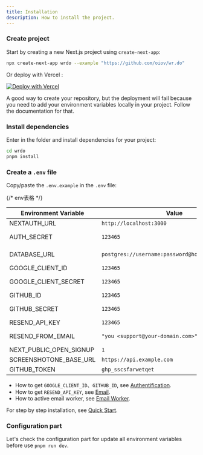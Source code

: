 ```yaml
---
title: Installation
description: How to install the project.
---
```


<Steps>

### Create project

Start by creating a new Next.js project using `create-next-app`:

```bash
npx create-next-app wrdo --example "https://github.com/oiov/wr.do"
```

Or deploy with Vercel :

[![Deploy with Vercel](https://vercel.com/button)](https://vercel.com/new/clone?repository-url=https%3A%2F%2Fgithub.com%2Foiov%2Fwr.do)

<Callout type="warning" twClass="mt-4">
  A good way to create your repository, but the deployment will fail because you
  need to add your environment variables locally in your project. Follow the
  documentation for that.
</Callout>

### Install dependencies

Enter in the folder and install dependencies for your project:

```bash
cd wrdo
pnpm install
```

### Create a `.env` file

Copy/paste the `.env.example` in the `.env` file:

{/* env表格 */}

| Environment Variable | Value | Description |
|----------------------|-------|-------------|
| NEXTAUTH_URL | `http://localhost:3000` | The URL of the Next.js application. |
| AUTH_SECRET | `123465` | The secret used to encrypt tokens and email verification hashes. |
| DATABASE_URL | `postgres://username:password@host:port/database` | The path to the postgres database. |
| GOOGLE_CLIENT_ID | `123465` | The ID of the Google OAuth client. |
| GOOGLE_CLIENT_SECRET | `123465` | The secret of the Google OAuth client. |
| GITHUB_ID | `123465` | The ID of the GitHub OAuth client. |
| GITHUB_SECRET | `123465` | The secret of the GitHub OAuth client. |
| RESEND_API_KEY | `123465` | The API key for Resend. |
| RESEND_FROM_EMAIL | `"you <support@your-domain.com>"` | The email address to send emails from. |
| NEXT_PUBLIC_OPEN_SIGNUP | `1` | Open signup. |
| SCREENSHOTONE_BASE_URL | `https://api.example.com` | pending |
| GITHUB_TOKEN | `ghp_sscsfarwetqet` | https://github.com/settings/tokens |

- How to get `GOOGLE_CLIENT_ID`、`GITHUB_ID`, see [Authentification](/docs/developer/authentification).
- How to get `RESEND_API_KEY`, see [Email](/docs/developer/email).
- How to active email worker, see [Email Worker](/docs/developer/cloudflare-email-worker).

For step by step installation, see [Quick Start](/docs/developer/quick-start).

### Configuration part

Let's check the configuration part for update all environment variables before use `pnpm run dev`.

</Steps>
